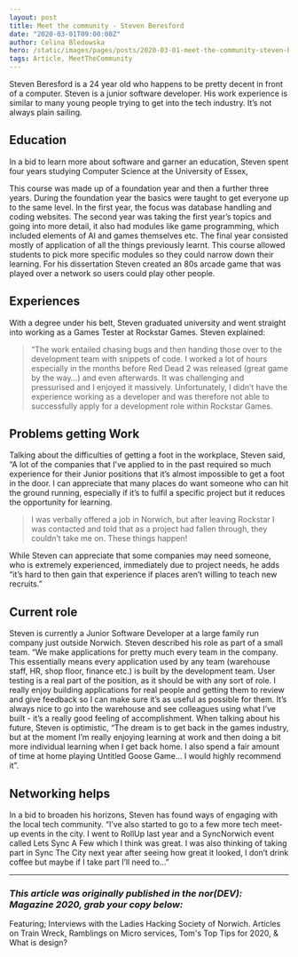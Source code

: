 ```yaml
---
layout: post
title: Meet the community - Steven Beresford
date: "2020-03-01T09:00:00Z"
author: Celina Bledowska
hero: /static/images/pages/posts/2020-03-01-meet-the-community-steven-beresford/hero.jpg
tags: Article, MeetTheCommunity
---
```


Steven Beresford is a 24 year old who happens to be pretty decent in front of a computer. Steven is a junior software developer. His work experience is similar to many young people trying to get into the tech industry. It’s not always plain sailing.

## Education

In a bid to learn more about software and garner an education, Steven spent four years studying Computer Science at the University of Essex,

This course was made up of a foundation year and then a further three years. During the foundation year the basics were taught to get everyone up to the same level. In the first year, the focus was database handling and coding websites. The second year was taking the first year’s topics and going into more detail, it also had modules like game programming, which included elements of AI and games themselves etc. The final year consisted mostly of application of all the things previously learnt. This course allowed students to pick more specific modules so they could narrow down their learning. For his dissertation Steven created an 80s arcade game that was played over a network so users could play other people.

## Experiences

With a degree under his belt, Steven graduated university and went straight into working as a Games Tester at Rockstar Games. Steven explained:

> “The work entailed chasing bugs and then handing those over to the development team with snippets of code. I worked a lot of hours especially in the months before Red Dead 2 was released (great game by the way…) and even afterwards. It was challenging and pressurised and I enjoyed it massively.
> Unfortunately, I didn’t have the experience working as a developer and was therefore not able to successfully apply for a development role within Rockstar Games.

## Problems getting Work

Talking about the difficulties of getting a foot in the workplace, Steven said, “A lot of the companies that I’ve applied to in the past required so much experience for their Junior positions that it’s almost impossible to get a foot in the door. I can appreciate that many places do want someone who can hit the ground running, especially if it’s to fulfil a specific project but it reduces the opportunity for learning.

> I was verbally offered a job in Norwich, but after leaving Rockstar I was contacted and told that as a project had fallen through, they couldn’t take me on. These things happen!

While Steven can appreciate that some companies may need someone, who is extremely experienced, immediately due to project needs, he adds “it’s hard to then gain that experience if places aren’t willing to teach new recruits.”

## Current role

Steven is currently a Junior Software Developer at a large family run company just outside Norwich. Steven described his role as part of a small team. “We make applications for pretty much every team in the company. This essentially means every application used by any team (warehouse staff, HR, shop floor, finance etc.) is built by the development team. User testing is a real part of the position, as it should be with any sort of role. I really enjoy building applications for real people and getting them to review and give feedback so I can make sure it’s as useful as possible for them. It’s always nice to go into the warehouse and see colleagues using what I’ve built - it’s a really good feeling of accomplishment.
When talking about his future, Steven is optimistic, “The dream is to get back in the games industry, but at the moment I’m really enjoying learning at work and then doing a bit more individual learning when I get back home. I also spend a fair amount of time at home playing Untitled Goose Game… I would highly recommend it”.

## Networking helps

In a bid to broaden his horizons, Steven has found ways of engaging with the local tech community.
“I’ve also started to go to a few more tech meet-up events in the city. I went to RollUp last year and a SyncNorwich event called Lets Sync A Few which I think was great. I was also thinking of taking part in Sync The City next year after seeing how great it looked, I don’t drink coffee but maybe if I take part I’ll need to…”

---

### _This article was originally published in the nor(DEV): Magazine 2020, grab your copy below:_


<MagazineCard title="February 2020 Conference Edition" slug="nordevmag-02-2020">
  <p>
    Featuring; Interviews with the Ladies Hacking Society of Norwich. Articles
    on Train Wreck, Ramblings on Micro services, Tom's Top Tips for 2020, &amp;
    What is design?
  </p>
</MagazineCard>
